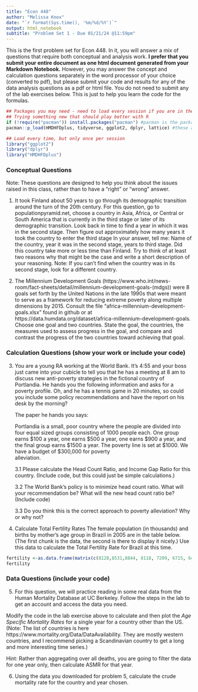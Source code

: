 ```yaml
---
title: "Econ 448"
author: "Melissa Knox"
date: "`r format(Sys.time(), '%m/%d/%Y')`"
output: html_notebook
subtitle: "Problem Set 1 - Due 01/21/24 @11:59pm"
---
```


This is the first problem set for Econ 448.  In it, you will answer a mix of questions that require both conceptual and analysis work.  **I prefer that you submit your entire document as one html document generated from your Markdown Notebook.** However, you may answer the concept and calculation questions separately in the word processor of your choice (converted to pdf), but please submit your code and results for any of the data analysis questions as a pdf or html file. You do not need to submit any of the lab exercises below.  This is just to help you learn the code for the formulas.
```r
## Packages you may need - need to load every session if you are in the cloud
## Trying something new that should play better with R
if (!require("pacman")) install.packages("pacman") #pacman is the package that installs packages nicely
pacman::p_load(HMDHFDplus, tidyverse, ggplot2, dplyr, lattice) #these are the packages you may need

```

```r
## Load every time, but only once per session 
library("ggplot2")
library("dplyr")
library("HMDHFDplus")
```


### Conceptual Questions
Note: These questions are designed to help you think about the issues raised in this class, rather than to have a "right" or "wrong" answer.

1. It took Finland about 50 years to go through its demographic transition around the turn of the 20th century.  For this question, go to populationpyramid.net, choose a country in Asia, Africa, or Central or South America that is currently in the third stage or later of its demographic transition.  Look back in time to find a year in which it was in the second stage.  Then figure out approximately how many years it took the country to enter the third stage  In your answer, tell me: Name of the country, year it was in the second stage, years to third stage.  Did this country take more or less time than Finland.  Try to think of at least two reasons why that might be the case and write a short description of your reasoning. Note: If you can't find when the country was in its second stage, look for a different country.

2. The Millennium Development Goals (https://www.who.int/news-room/fact-sheets/detail/millennium-development-goals-(mdgs)) were 8 goals set forth by the United Nations in the late 1990s that were meant to serve as a framework for reducing extreme poverty along multiple dimensions by 2015. Consult the file "africa-millennium-development-goals.xlsx" found in github or at https://data.humdata.org/dataset/africa-millennium-development-goals. Choose one goal and two countries. State the goal, the countries, the measures used to assess progress in the goal, and compare and contrast the progress of the two countries toward achieving that goal.  

### Calculation Questions (show your work or include your code)
3. You are a young RA working at the World Bank.  It’s 4:55 and your boss just came into your cubicle to tell you that he has a meeting at 8 am to discuss new anti-poverty strategies in the fictional country of Portlandia.  He hands you the following information and asks for a poverty profile.  Oh, and he has a tennis game in 20 minutes, so could you include some policy recommendations and have the report on his desk by the morning?  

    The paper he hands you says:
      
      Portlandia is a small, poor country where the people are divided into four equal sized groups consisting of 
      1000 people each.  One group earns $100 a year, one earns $500 a year, one earns $900 a year, and the final 
      group earns $1500 a year.  The poverty line is set at $1000.  We have a budget of $300,000 for poverty      
      alleviation. 

    3.1 Please calculate the Head Count Ratio, and Income Gap Ratio for this country. (Include code, but this could
    just be simple calculations.)
    
    3.2	The World Bank’s policy is to minimize head count ratio.  What will your recommendation be?  What will the 
    new head count ratio be? (Include code)
    
    3.3 Do you think this is the correct approach to poverty alleviation?  Why or why not? 

4. Calculate Total Fertility Rates
The female population (in thousands) and births by mother's age group in Brazil in 2005 are in the table below. (The first chunk is the data, the second is there to display it nicely.) Use this data to calculate the Total Fertility Rate for Brazil at this time.
```r
fertility <-as.data.frame(matrix(c(8128,8531,8844, 8118, 7209, 6715, 6409,367.9,530.2,449.6, 264.4, 126.5, 38.4, 6.8), nrow=7, ncol=2, dimnames=list(c("15-19","20-24","25-29","30-34","35-39","40-44","45-49"), c("Population_Thousands","Births_Thousands"))))
fertility
```

### Data Questions (include your code)
5. For this question, we will practice reading in some real data from the Human Mortality Database at UC Berkeley.  Follow the steps in the lab to get an account and access the data you need.

  Modify the code in the lab exercise above to calculate and then   plot the *Age Specific Mortality Rates* for a single year for     a country other than the US.  (Note: The list of countries is here https://www.mortality.org/Data/DataAvailability. They are mostly western countries, and I recommend picking a               Scandinavian country to get a long and more interesting time series.)

  Hint: Rather than aggregating over all deaths, you are going to filter the data for one year only, then calculate ASMR for that year. 

6. Using the data you downloaded for problem 5, calculate the crude mortality rate for the country and year chosen.
